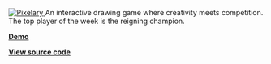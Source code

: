 
<a target="_blank" href="https://sh.reddit.com/r/Pixelary/">
  <img src={Pixelary} alt="Pixelary" style={{ width: '512px', borderRadius: '16px' }} />
</a>
An interactive drawing game where creativity meets competition. The top player of the week is the reigning
champion.

**[Demo](https://sh.reddit.com/r/Pixelary/)**

**[View source code](https://github.com/reddit/devvit/tree/main/packages/apps/pixelary)**
